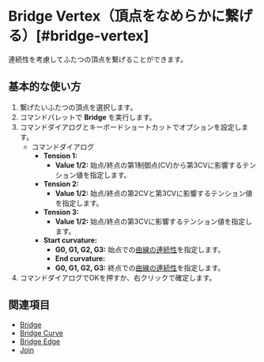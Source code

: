
# Bridge Vertex（頂点をなめらかに繋げる）[#bridge-vertex]

<Reference shortcut="" command="Bridge" button="" />

連続性を考慮してふたつの頂点を繋げることができます。

## 基本的な使い方

1. 繋げたいふたつの頂点を選択します。
2. コマンドパレットで **Bridge** を実行します。
3. コマンドダイアログとキーボードショートカットでオプションを設定します。
     - <Kst>コマンドダイアログ</Kst>
          - **Tension 1:**
               - **Value 1/2:** 始点/終点の第1制御点(CV)から第3CVに影響するテンション値を指定します。
          - **Tension 2:**
               - **Value 1/2:** 始点/終点の第2CVと第3CVに影響するテンション値を指定します。
          - **Tension 3:**
               - **Value 1/2:** 始点/終点の第3CVに影響するテンション値を指定します。
          - **Start curvature:**
               - **G0, G1, G2, G3:** 始点での[曲線の連続性](/cad-essentials/continuity-curve-and-surface)を指定します。
               - **End curvature:**
               - **G0, G1, G2, G3:** 終点での[曲線の連続性](/cad-essentials/continuity-curve-and-surface)を指定します。
4. コマンドダイアログでOKを押すか、右クリックで確定します。

<VideoPlayer fileName="bridge-vertex"/>

## 関連項目
- [Bridge](bridge)
- [Bridge Curve](bridge-curve)
- [Bridge Edge](bridge-edge)
- [Join](join)